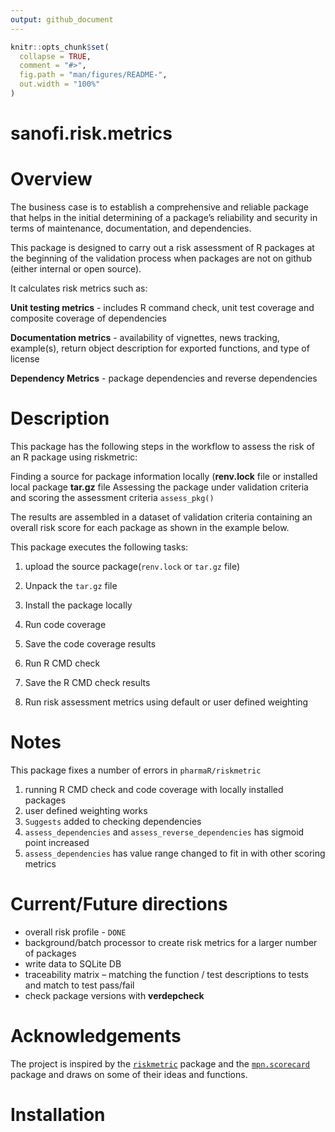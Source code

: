 ```yaml
---
output: github_document
---
```


<!-- README.md is generated from README.Rmd. Please edit that file -->

```r
knitr::opts_chunk$set(
  collapse = TRUE,
  comment = "#>",
  fig.path = "man/figures/README-",
  out.width = "100%"
)
```

# sanofi.risk.metrics

# Overview

The business case is to establish a comprehensive and reliable package that helps in the initial determining of a package's reliability and security in terms of maintenance, documentation, and dependencies.

This package is designed to carry out a risk assessment of R packages at the beginning of the validation process when packages are not on github (either internal or open source).

It calculates risk metrics such as:

**Unit testing metrics** - includes R command check, unit test coverage and composite coverage of dependencies

**Documentation metrics** - availability of vignettes, news tracking, example(s), return object description for exported functions, and type of license

**Dependency Metrics** - package dependencies and reverse dependencies

# Description

This package has the following steps in the workflow to assess the risk of an R package using riskmetric:

Finding a source for package information locally (**renv.lock** file 
or installed local package **tar.gz** file
Assessing the package under validation criteria and scoring the assessment criteria `assess_pkg()`

The results are assembled in a dataset of validation criteria containing an overall risk score for each package as shown in the example below.

This package executes the following tasks:

1.  upload the source package(`renv.lock` or `tar.gz` file)

2.  Unpack the `tar.gz` file

3.  Install the package locally

4.  Run code coverage

5.  Save the code coverage results

6.  Run R CMD check

7.  Save the R CMD check results

8.  Run risk assessment metrics using default or user defined weighting

# Notes

This package fixes a number of errors in `pharmaR/riskmetric`

1. running R CMD check and code coverage with locally installed packages
2. user defined weighting works
3. `Suggests` added to checking dependencies
4. `assess_dependencies` and `assess_reverse_dependencies` has sigmoid point increased
5. `assess_dependencies` has value range changed to fit in with other scoring metrics


# Current/Future directions

-   overall risk profile - `DONE`
-   background/batch processor to create risk metrics for a larger number of packages   
-   write data to SQLite DB
-   traceability matrix -- matching the function / test descriptions to tests and match to test pass/fail
- check package versions with **verdepcheck**

# Acknowledgements

The project is inspired by the [`riskmetric`](https://github.com/pharmaR/riskmetric) package and the [`mpn.scorecard`](https://github.com/metrumresearchgroup/mpn.scorecard) package and draws on some of their ideas and functions.

# Installation